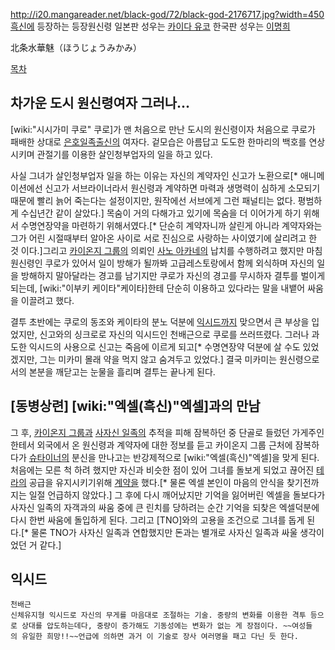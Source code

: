 http://i20.mangareader.net/black-god/72/black-god-2176717.jpg?width=450
[[흑신]]에 등장하는 등장원신령 일본판 성우는 [[카이다 유코]] 한국판 성우는 [[이명희]]

北条水華魅（ほうじょうみかみ） 

[[목차]]
== 차가운 도시 원신령여자 그러나... ==
[wiki:"시시가미 쿠로" 쿠로]가 맨 처음으로 만난 도시의 원신령이자 처음으로 쿠로가 패배한 상대로 [[은호일족]]출신의 여자다. 겉모습은 아름답고 도도한 한마리의 백호를 연상시키며 관절기를 이용한 살인청부업자의 일을 하고 있다.

사실 그녀가 살인청부업자 일을 하는 이유는 자신의 계약자인 신고가 노환으로[* 애니메이션에선 신고가 서브라이너라서 원신령과 계약하면 마력과 생명력이 심하게 소모되기 때문에 빨리 늙어 죽는다는 설정이지만, 원작에선 서브에게 그런 패널티는 없다. 평범하게 수십년간 같이 살았다.] 목숨이 거의 다해가고 있기에 목숨을 더 이어가게 하기 위해서 수명연장약을 마련하기 위해서였다.[* 단순히 계약자니까 살린게 아니라 계약자와는 그가 어린 시절때부터 알아온 사이로 서로 진심으로 사랑하는 사이였기에 살리려고 한 것 이다.]그리고 [[카이온지 그룹]]의 의뢰인 [[사노 아카네]]의 납치를 수행하려고 했지만 마침 원신령인 쿠로가 있어서 일이 방해가 될까봐 고급레스토랑에서 함께 외식하며 자신의 일을 방해하지 말아달라는 경고를 남기지만 쿠로가 자신의 경고를 무시하자 결투를 벌이게 되는데, [wiki:"이부키 케이타"케이타]한테 단순히 이용하고 있다라는 말을 내뱉어 싸움을 이끌려고 했다.

결투 초반에는 쿠로의 동조와 케이타의 분노 덕분에 [[익시드]]까지 맞으면서 큰 부상을 입었지만, 신고와의 싱크로로 자신의 익시드인 천배근으로 쿠로를 쓰러뜨렸다. 그러나 과도한 익시드의 사용으로 신고는 죽음에 이르게 되고[* 수명연장약 덕분에 살 수도 있었겠지만, 그는 미카미 몰래 약을 먹지 않고 숨겨두고 있었다.] 결국 미카미는 원신령으로서의 본분을 깨닫고는 눈물을 흘리며 결투는 끝나게 된다.

== [동병상련] [wiki:"엑셀(흑신)"엑셀]과의 만남 ==
그 후, [[카이온지 그룹]]과 [[사자신 일족]]의 추적을 피해 잠복하던 중 단골로 들렀던 가게주인한테서 외국에서 온 원신령과 계약자에 대한 정보를 듣고 카이온지 그룹 근처에 잠복하다가 [[슈타이너]]의 분신을 만나고는 반강제적으로 [wiki:"엑셀(흑신)"엑셀]을 맞게 된다. 처음에는 모른 척 하려 했지만 자신과 비슷한 점이 있어 그녀를 돌보게 되었고 끊어진 [[테라]]의 공급을 유지시키기위해 [[계약]]을 했다.[* 물론 엑셀 본인이 마음의 안식을 찾기전까지는 일절 언급하지 않았다.] 그 후에 다시 깨어났지만 기억을 잃어버린 엑셀을 돌보다가 사자신 일족의 자객과의 싸움 중에 큰 린치를 당하려는 순간 기억을 되찾은 엑셀덕분에 다시 한번 싸움에 돌입하게 된다. 그리고 [TNO]와의 고용을 조건으로 그녀를 돕게 된다.[* 물론 TNO가 사자신 일족과 연합했지만 돈과는 별개로 사자신 일족과 싸울 생각이었던 거 같다.] 

== 익시드 ==
 천배근
 신체유지형 익시드로 자신의 무게를 마음대로 조절하는 기술. 중량의 변화를 이용한 격투 등으로 상대를 압도하는데다, 중량이 증가해도 기동성에는 변화가 없는 게 장점이다. ~~여성들의 유일한 희망!!~~언급에 의하면 과거 이 기술로 장사 여러명을 패고 다닌 듯 한다. 

